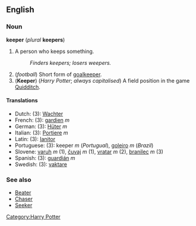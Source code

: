 ==English==
===Noun===
'''keeper''' (''plural'' '''keepers''')

#A person who keeps something.
#:''Finders keepers; losers weepers.''
#(''football'') Short form of [[goalkeeper]].
#('''Keeper''') (''Harry Potter''; ''always capitalised'') A field position in the game [[Quidditch]].

====Translations====
*Dutch: (3): [[Wachter]]<!-- gender needed -->
*French: (3): [[gardien]] ''m''
*German: (3): [[Hüter]] ''m''
*Italian: (3): [[Portiere]] ''m''
*Latin: (3): [[Ianitor]]<!-- gender? -->
*Portuguese: (3): keeper ''m'' (''Portugual''), [[goleiro]] ''m'' (''Brazil'')
*Slovene: [[varuh]] ''m'' (1), [[čuvaj]] ''m'' (1), [[vratar]] ''m'' (2), [[branilec]] ''m'' (3)
*Spanish: (3): [[guardián]] ''m''
*Swedish: (3): [[vaktare]]<!-- gender? -->

===See also===
*[[Beater]]
*[[Chaser]]
*[[Seeker]]

[[Category:Harry Potter]]
